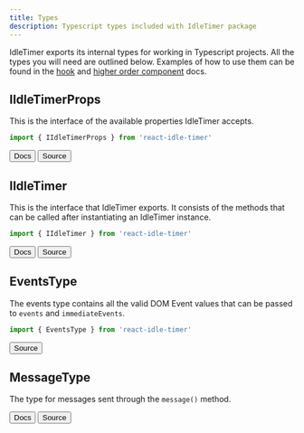```yaml
---
title: Types
description: Typescript types included with IdleTimer package
---
```


IdleTimer exports its internal types for working in Typescript projects.
All the types you will need are outlined below. Examples of how to use them 
can be found in the [hook](/docs/api/useIdleTimer) 
and [higher order component](/docs/api/withIdleTimer) docs.

## IIdleTimerProps

This is the interface of the available properties IdleTimer accepts.

```js
import { IIdleTimerProps } from 'react-idle-timer'
```

<ButtonGroup>
  <Button as='a' href='/docs/api/props'>Docs</Button>
  <Button as='a' href='https://github.com/supremetechnopriest/react-idle-timer/blob/master/src/types/IIdleTimerProps.ts'>Source</Button>
</ButtonGroup>

## IIdleTimer

This is the interface that IdleTimer exports. It consists of the methods that 
can be called after instantiating an IdleTimer instance.

```js
import { IIdleTimer } from 'react-idle-timer'
```

<ButtonGroup>
  <Button href='/docs/api/methods'>Docs</Button>
  <Button href='https://github.com/supremetechnopriest/react-idle-timer/blob/master/src/types/IIdleTimer.ts'>Source</Button>
</ButtonGroup>

## EventsType

The events type contains all the valid DOM Event values that can be passed to `events` and `immediateEvents`.

```js
import { EventsType } from 'react-idle-timer'
```

<ButtonGroup>
  <Button href='https://github.com/supremetechnopriest/react-idle-timer/blob/master/src/types/EventsType.ts'>Source</Button>
</ButtonGroup>

## MessageType

The type for messages sent through the `message()` method.

<ButtonGroup>
  <Button href='/docs/api/methods'>Docs</Button>
  <Button href='https://github.com/supremetechnopriest/react-idle-timer/blob/master/src/types/MessageType.ts'>Source</Button>
</ButtonGroup>